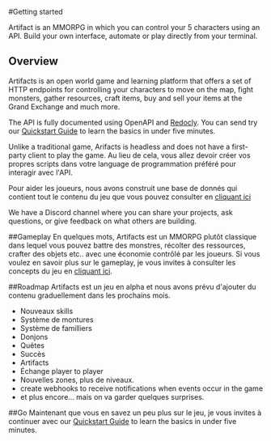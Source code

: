 

#Getting started
 
Artifact is an MMORPG in which you can control your 5 characters using an API.
Build your own interface, automate or play directly from your terminal.

<Cards>
  <Card title="Quickstart" href="/quickstart/" />
  <Card title="Database" href="https://artifactsmmo.com/databases" />
  <Card title="API Reference" href="https://api.artifactsmmo.com/redoc" />
</Cards>


## Overview
Artifacts is an open world game and learning platform that offers a set of HTTP endpoints for controlling your characters to move on the map, fight monsters, gather resources, craft items, buy and sell your items at the Grand Exchange and much more.

The API is fully documented using OpenAPI and [Redocly](https://api.artifactsmmo.com/redoc). You can send try our [Quickstart Guide](/quickstart/) to learn the basics in under five minutes.

Unlike a traditional game, Arifacts is headless and does not have a first-party client to play the game.
Au lieu de cela, vous allez devoir créer vos propres scripts dans votre language de programmation préféré pour interagir avec l'API.

Pour aider les joueurs, nous avons construit une base de donnés qui contient tout le contenu du jeu que vous pouvez consulter en [cliquant ici](https://artifactsmmo.com/database)

We have a Discord channel where you can share your projects, ask questions, or give feedback on what others are building.

##Gameplay
En quelques mots, Artifacts est un MMORPG plutôt classique dans lequel vous pouvez battre des monstres, récolter des ressources, crafter des objets etc.. avec une économie contrôlé par les joueurs.
Si vous voulez en savoir plus sur le gameplay, je vous invites à consulter les concepts du jeu en [cliquant ici](https://artifactsmmo.com/game_concepts).

##Roadmap
Artifacts est un jeu en alpha et nous avons prévu d'ajouter du contenu graduellement dans les prochains mois.
- Nouveaux skills
- Système de montures
- Système de familliers
- Donjons
- Quêtes
- Succès
- Artifacts
- Échange player to player
- Nouvelles zones, plus de niveaux.
- create webhooks to receive notifications when events occur in the game
- et plus encore... mais on va garder quelques surprises.


##Go
Maintenant que vous en savez un peu plus sur le jeu, je vous invites à continuer avec our [Quickstart Guide](/quickstart/) to learn the basics in under five minutes.